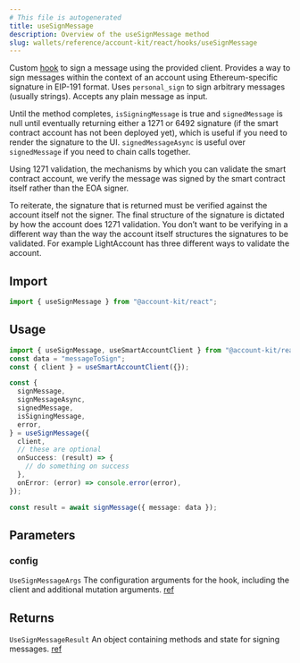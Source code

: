 ```yaml
---
# This file is autogenerated
title: useSignMessage
description: Overview of the useSignMessage method
slug: wallets/reference/account-kit/react/hooks/useSignMessage
---
```


Custom [hook](https://github.com/alchemyplatform/aa-sdk/blob/main/account-kit/react/src/hooks/useSignMessage.ts) to sign a message using the provided client.
Provides a way to sign messages within the context of an account using Ethereum-specific signature in EIP-191 format. Uses `personal_sign` to sign arbitrary messages (usually strings). Accepts any plain message as input.

Until the method completes, `isSigningMessage` is true and `signedMessage` is null until eventually returning either a 1271 or 6492 signature (if the smart contract account has not been deployed yet), which is useful if you need to render the signature to the UI. `signedMessageAsync` is useful over `signedMessage` if you need to chain calls together.

Using 1271 validation, the mechanisms by which you can validate the smart contract account, we verify the message was signed by the smart contract itself rather than the EOA signer.

To reiterate, the signature that is returned must be verified against the account itself not the signer. The final structure of the signature is dictated by how the account does 1271 validation. You don’t want to be verifying in a different way than the way the account itself structures the signatures to be validated. For example LightAccount has three different ways to validate the account.

## Import

```ts
import { useSignMessage } from "@account-kit/react";
```

## Usage

```ts twoslash
import { useSignMessage, useSmartAccountClient } from "@account-kit/react";
const data = "messageToSign";
const { client } = useSmartAccountClient({});

const {
  signMessage,
  signMessageAsync,
  signedMessage,
  isSigningMessage,
  error,
} = useSignMessage({
  client,
  // these are optional
  onSuccess: (result) => {
    // do something on success
  },
  onError: (error) => console.error(error),
});

const result = await signMessage({ message: data });
```

## Parameters

### config

`UseSignMessageArgs`
The configuration arguments for the hook, including the client and additional mutation arguments. [ref](https://github.com/alchemyplatform/aa-sdk/blob/main/account-kit/react/src/hooks/useSignMessage.ts#L25)

## Returns

`UseSignMessageResult`
An object containing methods and state for signing messages. [ref](https://github.com/alchemyplatform/aa-sdk/blob/main/account-kit/react/src/hooks/useSignMessage.ts#L29)

